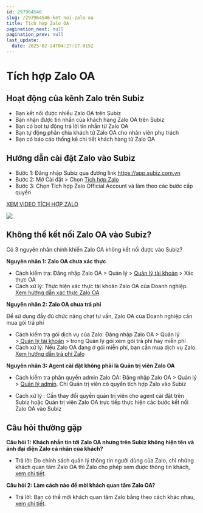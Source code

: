 ```yaml
---
id: 297964546
slug: /297964546-ket-noi-zalo-oa
title: Tích hợp Zalo OA
pagination_next: null
pagination_prev: null
last_update:
  date: 2025-02-24T04:27:17.015Z
---
```


# Tích hợp Zalo OA

## Hoạt động của kênh Zalo trên Subiz




- Bạn kết nối được nhiều Zalo OA trên Subiz
- Bạn nhận được tin nhắn của khách hàng Zalo OA trên Subiz
- Bạn có bot tự động trả lời tin nhắn từ Zalo OA
- Bạn tự động phân chia khách từ Zalo OA cho nhân viên phụ trách
- Bạn có báo cáo thống kê chi tiết khách hàng từ Zalo OA
## Hướng dẫn cài đặt Zalo vào Subiz


- Bước 1: Đăng nhập Subiz qua đường link https://app.subiz.com.vn
- Bước 2: Mở Cài đặt &gt; Chọn [Tích hợp Zalo](https://app.subiz.com.vn/settings/zalo)
- Bước 3: Chọn Tích hợp Zalo Official Account và làm theo các bước cấp quyền



[XEM VIDEO TÍCH HỢP ZALO](https://www.youtube.com/watch?v=67dyW9RBD3o)




![](https://vcdn.subiz-cdn.com/file/fisgyrbebbqswxwnkfbn_acpxkgumifuoofoosble/unnamed.png)



## Không thể kết nối Zalo OA vào Subiz?




Có 3 nguyên nhân chính khiến Zalo OA không kết nối được vào Subiz?



<b>Nguyên nhân 1: Zalo OA chưa xác thực</b>



- Cách kiểm tra: Đăng nhập Zalo OA &gt; Quản lý &gt; [Quản lý tài khoản](https://oa.zalo.me/manage/account) &gt; Xác thực OA
- Cách xử lý: Thực hiện xác thực tài khoản Zalo OA của Doanh nghiệp. [Xem hướng dẫn xác thực Zalo OA](https://oa.zalo.me/home/resources/guides/huong-dan-xac-thuc-tai-khoan-official-account-cho-doanh-nghiep_70)





<b>Nguyên nhân 2: Zalo OA chưa trả phí</b>



Để sử dụng đầy đủ chức năng chat tư vấn, Zalo OA của Doanh nghiệp cần mua gói trả phí



- Cách kiểm tra gói dịch vụ của Zalo: Đăng nhập Zalo OA &gt; Quản lý &gt;[ Quản lý tài khoản](https://oa.zalo.me/manage/account) &gt; trong Quản lý gói xem gói trả phí hay miễn phí
- Cách xử lý: Nếu Zalo OA đang ở gói miễn phí, bạn cần mua dịch vụ Zalo. [Xem hướng dẫn trả phí Zalo](https://oa.zalo.me/home/resources/policy/-trien-khai-goi-dich-vu-tra-phi-voi-zalo-oa-doanh-nghiep_4326077009372661188)



<b>Nguyên nhân 3: Agent cài đặt không phải là Quản trị viên Zalo OA</b>



- Cách kiểm tra phân quyền admin Zalo OA: Đăng nhập Zalo OA &gt; Quản lý &gt; [Quản lý admin](https://oa.zalo.me/manage/mnadmin). Chỉ Quản trị viên có quyền tích hợp Zalo vào Subiz

- Cách xử lý : Cần thay đổi quyền quản trị viên cho agent cài đặt trên Subiz hoặc Quản trị viên Zalo OA trực tiếp thực hiện các bước kết nối Zalo OA vào Subiz
## Câu hỏi thường gặp


<b>Câu hỏi 1: Khách nhắn tin tới Zalo OA nhưng trên Subiz không hiện tên và ảnh đại diện Zalo cá nhân của khách?</b>

- Trả lời: Do chính sách quản lý thông tin người dùng của Zalo, chỉ những khách quan tâm Zalo OA thì Zalo cho phép xem được thông tin khách, [xem chi tiết](https://developers.zalo.me/docs/official-account/quan-ly/quan-ly-thong-tin-nguoi-dung/lay-danh-sach-khach-hang-quan-tam-oa).



<b>Câu hỏi 2: Làm cách nào để mời khách quan tâm Zalo OA?</b>

- Trả lời: Bạn có thể mời khách quan tâm Zalo bằng theo cách khác nhau, [xem chi tiết](https://oa.zalo.me/home/resources/guides/huong-dan-hoat-dong-danh-cho-official-account-dang-ky-moi_6).